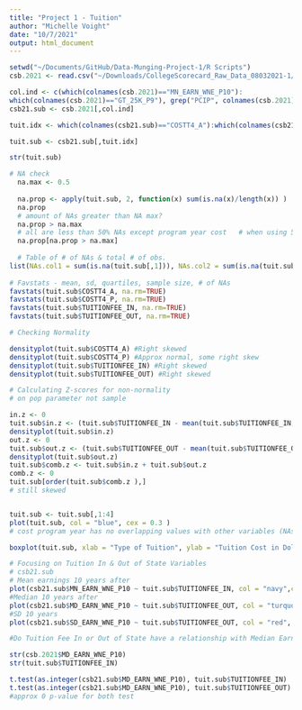 ```yaml
---
title: "Project 1 - Tuition"
author: "Michelle Voight"
date: "10/7/2021"
output: html_document
---
```


```r
setwd("~/Documents/GitHub/Data-Munging-Project-1/R Scripts")
csb.2021 <- read.csv("~/Downloads/CollegeScorecard_Raw_Data_08032021-1/Most-Recent-Cohorts-All-Data-Elements.csv", na.strings = c("NULL"))

col.ind <- c(which(colnames(csb.2021)=="MN_EARN_WNE_P10"):
which(colnames(csb.2021)=="GT_25K_P9"), grep("PCIP", colnames(csb.2021)), which(colnames(csb.2021)=="NPT4_PUB"):which(colnames(csb.2021)=="TUITIONFEE_PROG"))
csb21.sub <- csb.2021[,col.ind]

tuit.idx <- which(colnames(csb21.sub)=="COSTT4_A"):which(colnames(csb21.sub)=="TUITIONFEE_OUT")

tuit.sub <- csb21.sub[,tuit.idx]

str(tuit.sub)

# NA check
  na.max <- 0.5
  
  na.prop <- apply(tuit.sub, 2, function(x) sum(is.na(x)/length(x)) )
  na.prop
  # amount of NAs greater than NA max?
  na.prop > na.max
  # all are less than 50% NAs except program year cost   # when using 50% NAs as NA max
  na.prop[na.prop > na.max]
  
  # Table of # of NAs & total # of obs.
list(NAs.col1 = sum(is.na(tuit.sub[,1])), NAs.col2 = sum(is.na(tuit.sub[,2])), NAs.col3 = sum(is.na(tuit.sub[,3])), NAs.col4 = sum(is.na(tuit.sub[,4])), Total = nrow(tuit.sub))
  
# Favstats - mean, sd, quartiles, sample size, # of NAs
favstats(tuit.sub$COSTT4_A, na.rm=TRUE)
favstats(tuit.sub$COSTT4_P, na.rm=TRUE)
favstats(tuit.sub$TUITIONFEE_IN, na.rm=TRUE)
favstats(tuit.sub$TUITIONFEE_OUT, na.rm=TRUE)

# Checking Normality

densityplot(tuit.sub$COSTT4_A) #Right skewed
densityplot(tuit.sub$COSTT4_P) #Approx normal, some right skew
densityplot(tuit.sub$TUITIONFEE_IN) #Right skewed
densityplot(tuit.sub$TUITIONFEE_OUT) #Right skewed

# Calculating Z-scores for non-normality
# on pop parameter not sample

in.z <- 0
tuit.sub$in.z <- (tuit.sub$TUITIONFEE_IN - mean(tuit.sub$TUITIONFEE_IN, na.rm=TRUE)) / sd(tuit.sub$TUITIONFEE_IN, na.rm=TRUE)
densityplot(tuit.sub$in.z)
out.z <- 0
tuit.sub$out.z <- (tuit.sub$TUITIONFEE_OUT - mean(tuit.sub$TUITIONFEE_OUT, na.rm=TRUE)) / sd(tuit.sub$TUITIONFEE_OUT, na.rm=TRUE)
densityplot(tuit.sub$out.z)
tuit.sub$comb.z <- tuit.sub$in.z + tuit.sub$out.z
comb.z <- 0
tuit.sub[order(tuit.sub$comb.z ),]
# still skewed


tuit.sub <- tuit.sub[,1:4]
plot(tuit.sub, col = "blue", cex = 0.3 )
# cost program year has no overlapping values with other variables (NAs)

boxplot(tuit.sub, xlab = "Type of Tuition", ylab = "Tuition Cost in Dollars", names = c("Academic Year", "Program Year", "In State", "Out of State"), col = c("light blue", "pink ", "light green", "tan"), )

# Focusing on Tuition In & Out of State Variables
# csb21.sub
# Mean earnings 10 years after
plot(csb21.sub$MN_EARN_WNE_P10 ~ tuit.sub$TUITIONFEE_IN, col = "navy",cex = 0.5)
#Median 10 years after
plot(csb21.sub$MD_EARN_WNE_P10 ~ tuit.sub$TUITIONFEE_OUT, col = "turquoise", cex = 0.5)
#SD 10 years 
plot(csb21.sub$SD_EARN_WNE_P10 ~ tuit.sub$TUITIONFEE_OUT, col = "red", cex = 0.5)

#Do Tuition Fee In or Out of State have a relationship with Median Earnings after 10 years? (using median bc of skew)

str(csb.2021$MD_EARN_WNE_P10)
str(tuit.sub$TUITIONFEE_IN)

t.test(as.integer(csb21.sub$MD_EARN_WNE_P10), tuit.sub$TUITIONFEE_IN)
t.test(as.integer(csb21.sub$MD_EARN_WNE_P10), tuit.sub$TUITIONFEE_OUT)
#approx 0 p-value for both test


```
